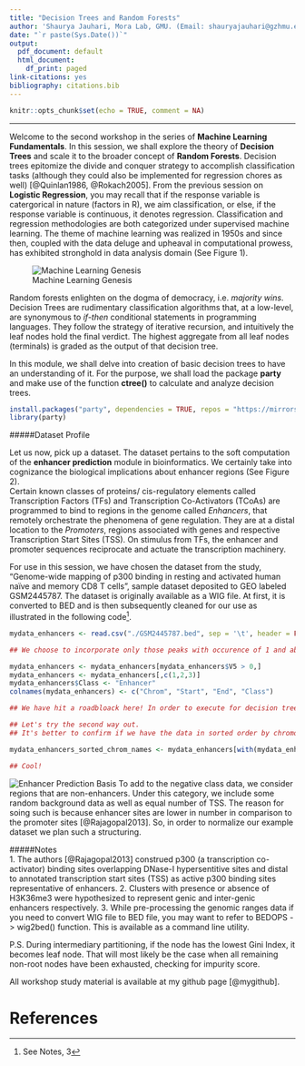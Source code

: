 ```yaml
---
title: "Decision Trees and Random Forests"
author: 'Shaurya Jauhari, Mora Lab, GMU. (Email: shauryajauhari@gzhmu.edu.cn)'
date: "`r paste(Sys.Date())`"
output:
  pdf_document: default
  html_document:
    df_print: paged
link-citations: yes
bibliography: citations.bib
---
```


```r
knitr::opts_chunk$set(echo = TRUE, comment = NA)
```
***

<p>Welcome to the second workshop in the series of **Machine Learning Fundamentals**. In this session, we shall explore the theory of **Decision Trees** and scale it to the broader concept of **Random Forests**. Decision trees epitomize the divide and conquer strategy to accomplish classification tasks (although they could also be implemented for regression chores as well) [@Quinlan1986, @Rokach2005]. From the previous session on **Logistic Regression**, you may recall that if the response variable is catergorical in nature (factors in R), we aim classification, or else, if the response variable is continuous, it denotes regression. Classification and regression methodologies are both categorized under supervised machine learning. The theme of machine learning was realized in 1950s and since then, coupled with the data deluge and upheaval in computational prowess, has exhibited stronghold in data analysis domain (See Figure 1).</p>

![Machine Learning Genesis](./ML_Genesis.png)

Random forests enlighten on the dogma of democracy, i.e. *majority wins*. Decision Trees are rudimentary classification algorithms that, at a low-level, are synonymous to *if-then* conditional statements in programming languages. They follow the strategy of iterative recursion, and intuitively the leaf nodes hold the final verdict. The highest aggregate from all leaf nodes (terminals) is graded as the output of that decision tree.  

In this module, we shall delve into creation of basic decision trees to have an understanding of it. For the purpose, we shall load the package **party** and make use of the function **ctree()** to calculate and analyze decision trees.  


```r
install.packages("party", dependencies = TRUE, repos = "https://mirrors.tuna.tsinghua.edu.cn/CRAN/")
library(party)

```

#####Dataset Profile

Let us now, pick up a dataset. The dataset pertains to the soft computation of the **enhancer prediction** module in bioinformatics. We certainly take into cognizance the biological implications about enhancer regions (See Figure 2).   
Certain known classes of proteins/ cis-regulatory elements called Transcription Factors (TFs) and Transcription Co-Activators (TCoAs) are programmed to bind to regions in the genome called *Enhancers*, that remotely orchestrate the phenomena of gene regulation. They are at a distal location to the *Promoters*, regions associated with genes and respective Transcription Start Sites (TSS). On stimulus from TFs, the enhancer and promoter sequences reciprocate and actuate the transcription machinery.  

  For use in this session, we have chosen the dataset from the study, "Genome-wide mapping of p300 binding in resting and activated human naïve and memory CD8 T cells", sample dataset deposited to GEO labeled GSM2445787. The dataset is originally available as a WIG file. At first, it is converted to BED and is then subsequently cleaned for our use as illustrated in the following code^[See Notes, 3].

```r
mydata_enhancers <- read.csv("./GSM2445787.bed", sep = '\t', header = FALSE)

## We choose to incorporate only those peaks with occurence of 1 and above. Additionally, a column for "Class" has been added that uniformly holds the value "Enhancer" as all the peaks correspond to p300 bindings in the genome. Finally, we have also pruned the dataset for columns on peak ids and frequencies.

mydata_enhancers <- mydata_enhancers[mydata_enhancers$V5 > 0,]
mydata_enhancers <- mydata_enhancers[,c(1,2,3)]
mydata_enhancers$Class <- "Enhancer"
colnames(mydata_enhancers) <- c("Chrom", "Start", "End", "Class")

## We have hit a roadbloack here! In order to execute for decision trees, given the dataset, we shall always have a node that is having two attributes minimum. Since fields "Chrom", "Start", and "End" are intimately related, we'll need "Chrom" as default attribute, alongwith "Start" or "End" or both. There are two ways to solve this problem. First is to have a tree with two attributes at each node. Second way could help by, (i) having the file in sorted order by chromosome names, (ii) and then setting up a new column indicating cumulative "Start" and "End" extremities. 

## Let's try the second way out.
## It's better to confirm if we have the data in sorted order by chromosomes.

mydata_enhancers_sorted_chrom_names <- mydata_enhancers[with(mydata_enhancers, order(Chrom)), ]

## Cool!

```


![Enhancer Prediction Basis](./WorkFlow_Illustration.jpg)
To add to the negative class data, we consider regions that are non-enhancers. Under this category, we include some random background data as well as equal number of TSS. The reason for soing such is because enhancer sites are lower in number in comparison to the promoter sites [@Rajagopal2013]. So, in order to normalize our example dataset we plan such a structuring.



#####Notes  
  1.  The authors [@Rajagopal2013] construed p300 (a transcription co-activator) binding sites overlapping DNase-I hypersentitive sites and distal to annotated transcription start sites (TSS) as active p300 binding sites representative of enhancers.
  2. Clusters with presence or absence of H3K36me3 were hypothesized to represent genic and inter-genic enhancers respectively.
  3. While pre-processing the genomic ranges data if you need to convert WIG file to BED file, you may want to refer to BEDOPS -> wig2bed() function. This is available as a command line utility.

P.S. During intermediary partitioning, if the node has the lowest Gini Index, it becomes leaf node. That will most likely be the case when all remaining non-root nodes have been exhausted, checking for impurity score.

All workshop study material is available at my github page [@mygithub].


# References
